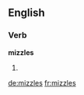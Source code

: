 ==English==

===Verb===
'''mizzles'''

# {{third-person singular of|[[mizzle]]}}

[[de:mizzles]]
[[fr:mizzles]]